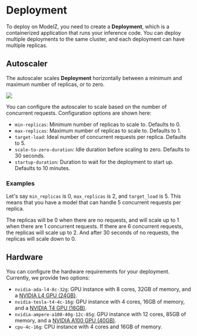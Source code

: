 # Deployment

To deploy on ModelZ, you need to create a **Deployment**, which is a containerized application that runs your inference code. You can deploy multiple deployments to the same cluster, and each deployment can have multiple replicas.

## Autoscaler

The autoscaler scales **Deployment** horizontally between a minimum and maximum number of replicas, or to zero.

![](./images/autoscale.png)

You can configure the autoscaler to scale based on the number of concurrent requests. Configuration options are shown here:

- `min-replicas`: Minimum number of replicas to scale to. Defaults to 0.
- `max-replicas`: Maximum number of replicas to scale to. Defaults to 1.
- `target-load`: Ideal number of concurrent requests per replica. Defaults to 5.
- `scale-to-zero-duration`: Idle duration before scaling to zero. Defaults to 30 seconds.
- `startup-duration`: Duration to wait for the deployment to start up. Defaults to 10 minutes.

### Examples

Let's say `min_replicas` is 0, `max_replicas` is 2, and `target_load` is 5. This means that you have a model that can handle 5 concurrent requests per replica. 

The replicas will be 0 when there are no requests, and will scale up to 1 when there are 1 concurrent requests. If there are 6 concurrent requests, the replicas will scale up to 2. And after 30 seconds of no requests, the replicas will scale down to 0.

## Hardware

You can configure the hardware requirements for your deployment. Currently, we provide two options:

- `nvidia-ada-l4-8c-32g`: GPU instance with 8 cores, 32GB of memory, and a [NVIDIA L4 GPU (24GB)](https://www.nvidia.com/en-us/data-center/l4/).
- `nvidia-tesla-t4-4c-16g`: GPU instance with 4 cores, 16GB of memory, and a [NVIDIA T4 GPU (16GB)](https://www.nvidia.com/en-us/data-center/tesla-t4/).
- `nvidia-ampere-a100-40g-12c-85g`: GPU instance with 12 cores, 85GB of memory, and a [NVIDIA A100 GPU (40GB)](https://www.nvidia.com/en-us/data-center/a100/).
- `cpu-4c-16g`: CPU instance with 4 cores and 16GB of memory.
